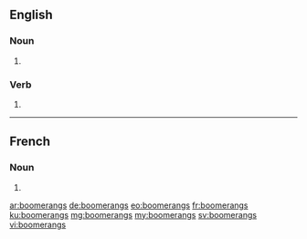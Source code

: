 ==English==

===Noun===
{{head|en|plural}}

# {{plural of|boomerang|lang=en}}

===Verb===
{{head|en}}

# {{en-third-person singular of|boomerang}}

----

==French==

===Noun===
{{head|fr|plural}}

# {{plural of|boomerang|lang=fr}}

[[ar:boomerangs]]
[[de:boomerangs]]
[[eo:boomerangs]]
[[fr:boomerangs]]
[[ku:boomerangs]]
[[mg:boomerangs]]
[[my:boomerangs]]
[[sv:boomerangs]]
[[vi:boomerangs]]